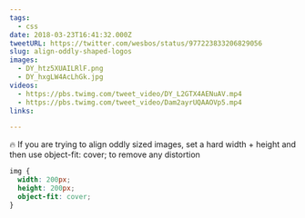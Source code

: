 ```yaml
---
tags:
  - css
date: 2018-03-23T16:41:32.000Z
tweetURL: https://twitter.com/wesbos/status/977223833206829056
slug: align-oddly-shaped-logos
images:
  - DY_htz5XUAILRlF.png
  - DY_hxgLW4AcLhGk.jpg
videos:
  - https://pbs.twimg.com/tweet_video/DY_L2GTX4AENuAV.mp4
  - https://pbs.twimg.com/tweet_video/Dam2ayrUQAAOVp5.mp4
links:

---
```

🔥 If you are trying to align oddly sized images, set a hard width + height and then use object-fit: cover; to remove any distortion

```css
img {
  width: 200px;
  height: 200px;
  object-fit: cover;
}
```
